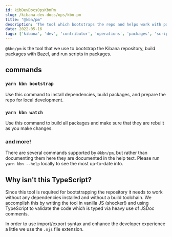 ```yaml
---
id: kibDevDocsOpsKbnPm
slug: /kibana-dev-docs/ops/kbn-pm
title: "@kbn/pm"
description: 'The tool which bootstraps the repo and helps work with packages'
date: 2022-05-16
tags: ['kibana', 'dev', 'contributor', 'operations', 'packages', 'scripts']
---
```


`@kbn/pm` is the tool that we use to bootstrap the Kibana repository, build packages with Bazel, and run scripts in packages.

## commands

### `yarn kbn bootstrap`

Use this command to install dependencies, build packages, and prepare the repo for local development.

### `yarn kbn watch`

Use this command to build all packages and make sure that they are rebuilt as you make changes.

### and more!

There are several commands supported by `@kbn/pm`, but rather than documenting them here they are documented in the help text. Please run `yarn kbn --help` locally to see the most up-to-date info.

## Why isn't this TypeScript?

Since this tool is required for bootstrapping the repository it needs to work without any dependencies installed and without a build toolchain. We accomplish this by writing the tool in vanilla JS (shocker!) and using TypeScript to validate the code which is typed via heavy use of JSDoc comments.

In order to use import/export syntax and enhance the developer experience a little we use the `.mjs` file extension.